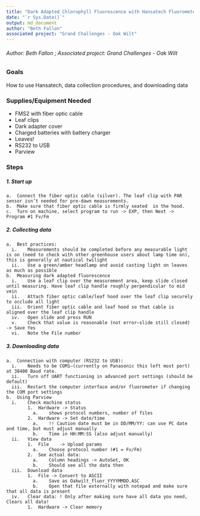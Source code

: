 ```yaml
---
title: "Dark Adapted Chlorophyll Fluorescence with Hansatech Fluorometer"
date: "`r Sys.Date()`"
output: md_document
author: "Beth Fallon"
associated project: "Grand Challenges - Oak Wilt"
---
```


###### Author: Beth Fallon  ; Associated project: Grand Challenges - Oak Wilt  

### Goals

How to use Hansatech, data collection procedures, and downloading data

### Supplies/Equipment Needed

* FMS2 with fiber optic cable
* Leaf clips
* Dark adapter cover
* Charged batteries with battery charger
* Leaves!
* RS232 to USB
* Parview

### Steps

##### 1. Start up

    a.	Connect the fiber optic cable (silver). The leaf clip with PAR sensor isn’t needed for pre-dawn measurements.
    b.	Make sure that fiber optic cable is firmly seated  in the hood. 
    c.	Turn on machine, select program to run -> EXP, then Next -> Program #1 Fv/Fm

##### 2. Collecting data

    a.	Best practices:
      i.	Measurements should be completed before any measurable light is on (need to check with other greenhouse users about lamp time on), this is generally at nautical twilight
      ii.	Use a green/amber headlamp and avoid casting light on leaves as much as possible
    b.	Measuring dark adapted fluorescence
      i.	Use a leaf clip over the measurement area, keep slide closed until measuring. Have leaf clip handle roughly perpendicular to mid vein
      ii.	Attach fiber optic cable/leaf hood over the leaf clip securely to occlude all light
      iii.	Orient fiber optic cable and leaf hood so that cable is aligned over the leaf clip handle
      iv.	Open slide and press RUN
      v.	Check that value is reasonable (not error—slide still closed) -> Save Yes
      vi.	Note the File number

##### 3. Downloading data

    a.	Connection with computer (RS232 to USB): 
      i.	Needs to be COM1—(currently on Panasonic this left most port) at 38400 Baud rate. 
      ii.	Turn off UART functioning in advanced port settings (should be default)
      iii.	Restart the computer interface and/or fluorometer if changing the COM port settings
    b.	Using Parview
      i.	Check machine status
            1.	Hardware -> Status
              a.	shows protocol numbers, number of files
            2.	Hardware -> Set date/time
              a.	!! Caution date must be in DD/MM/YY: can use PC date and time, but must adjust manually
              b.	Time in HH:MM:SS (also adjust manually)
      ii.	View data
            1.	File    -> Upload params
              a.	Choose protocol number (#1 = Fv/Fm)
            2.	See actual data:
              a.	Column headings -> AutoSet, OK
              b.	Should see all the data then
      iii.	Download data
            1.	File -> Convert to ASCII
              a.	Save as Oakwilt_fluor_YYYYMMDD.ASC
              b.	Open that file externally with notepad and make sure that all data is present
      iv.	Clear data: ! Only after making sure have all data you need, Clears all data!
            1.	Hardware -> Clear memory